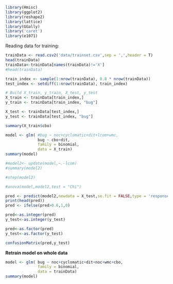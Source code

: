 

```r
library(Hmisc)
library(ggplot2)
library(reshape2)
library(lattice)
library(GGally)
library('caret')
library(e1071)

```


Reading data for training:
```r
trainData <- read.csv2('data/trainset.csv',sep = ',',header = T)
head(trainData)
trainData<-trainData[names(trainData)!='X']
#head(trainData)
```


```r
train_index <- sample(1:nrow(trainData), 0.8 * nrow(trainData))
test_index <- setdiff(1:nrow(trainData), train_index)

# Build X_train, y_train, X_test, y_test
X_train <- trainData[train_index,]
y_train <- trainData[train_index, "bug"]

X_test <- trainData[test_index,]
y_test <- trainData[test_index, "bug"]
```








```r
summary(X_train$cbo)

```


```r
model <- glm( #bug ~ noc+cyclomatic+dit+lcom+wmc, 
              bug ~ cbo+dit,
              family = binomial, 
              data = X_train)
summary(model)
```

```r
#model2<- update(model,~.-lcom)
#summary(model2)
```

```r
#step(model2)
```


```r
#anova(model,model2,test = "Chi")
```




```r
pred <- predict(model2,newdata = X_test,se.fit = FALSE,type = 'response')
print(head(pred))
pred <- ifelse(pred>0.6,1,0)

pred<-as.integer(pred)
y_test<-as.integer(y_test)

pred<-as.factor(pred)
y_test<-as.factor(y_test)

```



```r
confusionMatrix(pred,y_test)
```


**Retrain model on whole data**

```r
model <- glm( bug ~ noc+cyclomatic+dit+noc+wmc+cbo, 
              family = binomial, 
              data = trainData)
summary(model)

```


